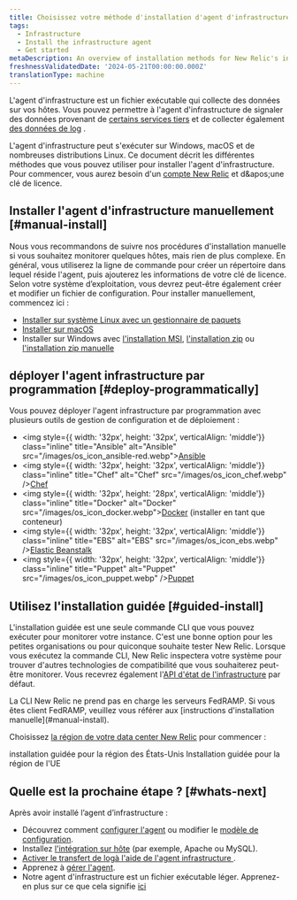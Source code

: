 ```yaml
---
title: Choisissez votre méthode d'installation d'agent d'infrastructure
tags:
  - Infrastructure
  - Install the infrastructure agent
  - Get started
metaDescription: An overview of installation methods for New Relic's infrastructure agent and infrastructure integrations.
freshnessValidatedDate: '2024-05-21T00:00:00.000Z'
translationType: machine
---
```


L&apos;agent d&apos;infrastructure est un fichier exécutable qui collecte des données sur vos hôtes. Vous pouvez permettre à l&apos;agent d&apos;infrastructure de signaler des données provenant de [certains services tiers](/docs/infrastructure/host-integrations/installation/install-infrastructure-host-integrations) et de collecter également [des données de log](/docs/logs/enable-log-monitoring-new-relic/enable-log-monitoring-new-relic/forward-your-logs-using-infrastructure-agent) .

L&apos;agent d&apos;infrastructure peut s&apos;exécuter sur Windows, macOS et de nombreuses distributions Linux. Ce document décrit les différentes méthodes que vous pouvez utiliser pour installer l&apos;agent d&apos;infrastructure. Pour commencer, vous aurez besoin d&apos;un [compte New Relic](https://newrelic.com/signup) et d&amp;apos;une clé de licence.

## Installer l&apos;agent d&apos;infrastructure manuellement [#manual-install]

Nous vous recommandons de suivre nos procédures d&apos;installation manuelle si vous souhaitez monitorer quelques hôtes, mais rien de plus complexe. En général, vous utiliserez la ligne de commande pour créer un répertoire dans lequel réside l&apos;agent, puis ajouterez les informations de votre clé de licence. Selon votre système d’exploitation, vous devrez peut-être également créer et modifier un fichier de configuration. Pour installer manuellement, commencez ici :

* [Installer sur système Linux avec un gestionnaire de paquets](/docs/infrastructure/install-infrastructure-agent/linux-installation/install-infrastructure-monitoring-agent-linux)
* [Installer sur macOS](/docs/infrastructure/install-infrastructure-agent/macos-installation/install-infrastructure-monitoring-agent-macos)
* Installer sur Windows avec [l&apos;installation MSI](/docs/infrastructure/install-infrastructure-agent/windows-installation/install-infrastructure-monitoring-agent-windows), [l&apos;installation zip](/docs/infrastructure/install-infrastructure-agent/windows-installation/zip-assisted-install-infrastructure-agent-windows) ou [l&apos;installation zip manuelle](/docs/infrastructure/install-infrastructure-agent/windows-installation/zip-manual-install-infrastructure-agent-windows)

## déployer l&apos;agent infrastructure par programmation [#deploy-programmatically]

Vous pouvez déployer l&apos;agent infrastructure par programmation avec plusieurs outils de gestion de configuration et de déploiement :

* <img style={{ width: '32px', height: '32px', verticalAlign: 'middle'}} class="inline" title="Ansible" alt="Ansible" src="/images/os_icon_ansible-red.webp">[Ansible](/docs/infrastructure/new-relic-infrastructure/config-management-tools/configure-new-relic-infrastructure-using-ansible)</img>
* <img style={{ width: '32px', height: '32px', verticalAlign: 'middle'}} class="inline" title="Chef" alt="Chef" src="/images/os_icon_chef.webp" />[Chef](/docs/infrastructure/new-relic-infrastructure/config-management-tools/configure-new-relic-infrastructure-using-chef)
* <img style={{ width: '32px', height: '28px', verticalAlign: 'middle'}} class="inline" title="Docker" alt="Docker" src="/images/os_icon_docker.webp">[Docker](/docs/infrastructure/install-infrastructure-agent/linux-installation/docker-container-infrastructure-monitoring) (installer en tant que conteneur)</img>
* <img style={{ width: '32px', height: '32px', verticalAlign: 'middle'}} class="inline" title="EBS" alt="EBS" src="/images/os_icon_ebs.webp" />[Elastic Beanstalk](/docs/infrastructure/install-infrastructure-agent/config-management-tools/install-infrastructure-agent-aws-elastic-beanstalk)
* <img style={{ width: '32px', height: '32px', verticalAlign: 'middle'}} class="inline" title="Puppet" alt="Puppet" src="/images/os_icon_puppet.webp" />[Puppet](/docs/infrastructure/new-relic-infrastructure/config-management-tools/configure-new-relic-infrastructure-puppet)

## Utilisez l&apos;installation guidée [#guided-install]

L&apos;installation guidée est une seule commande CLI que vous pouvez exécuter pour monitorer votre instance. C&apos;est une bonne option pour les petites organisations ou pour quiconque souhaite tester New Relic. Lorsque vous exécutez la commande CLI, New Relic inspectera votre système pour trouver d&apos;autres technologies de compatibilité que vous souhaiterez peut-être monitorer. Vous recevrez également l&apos;[API d&apos;état de l&apos;infrastructure](https://github.com/newrelic/infrastructure-agent/blob/master/docs/status_api.md) par défaut.

<Callout variant="important">
  La CLI New Relic ne prend pas en charge les serveurs FedRAMP. Si vous êtes client FedRAMP, veuillez vous référer aux [instructions d&apos;installation manuelle](#manual-install).
</Callout>

Choisissez [la région de votre data center New Relic](/docs/accounts/accounts-billing/account-setup/choose-your-data-center) pour commencer :

<ButtonGroup>
  <ButtonLink role="button" to="https://one.newrelic.com/marketplace?state=15321ec0-7cd8-0c04-52bf-7b65778f2e8c" variant="primary">
    installation guidée pour la région des États-Unis
  </ButtonLink>

  <ButtonLink role="button" to="https://one.eu.newrelic.com/marketplace?state=15321ec0-7cd8-0c04-52bf-7b65778f2e8c" variant="primary">
    Installation guidée pour la région de l&apos;UE
  </ButtonLink>
</ButtonGroup>

## Quelle est la prochaine étape ? [#whats-next]

Après avoir installé l’agent d’infrastructure :

* Découvrez comment [configurer l&apos;agent](/docs/infrastructure/install-configure-infrastructure/configuration/configure-infrastructure-agent) ou modifier le [modèle de configuration](https://github.com/newrelic/infrastructure-agent/blob/master/assets/examples/infrastructure/newrelic-infra-template.yml.example).
* Installez [l&apos;intégration sur hôte](/docs/integrations/host-integrations/getting-started/introduction-host-integrations) (par exemple, Apache ou MySQL).
* [Activer le transfert de logà l&apos;aide de l&apos;agent infrastructure ](/docs/logs/enable-new-relic-logs/1-enable-logs/forward-your-logs-using-new-relic-infrastructure).
* Apprenez à [gérer l&apos;agent](/docs/infrastructure/install-infrastructure-agent/manage-your-agent).
* Notre agent d&apos;infrastructure est un fichier exécutable léger. Apprenez-en plus sur ce que cela signifie [ici](/docs/infrastructure/new-relic-infrastructure/getting-started/infrastructure-agent-performance-overhead)